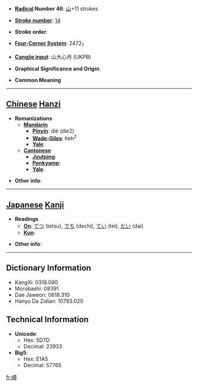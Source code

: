 * '''[[Wiktionary:Chinese radical index| Radical]] Number 46''': [[Wiktionary:Chinese radical index 山|山]]+11 strokes

* '''[[Wiktionary:Chinese total strokes index|Stroke number]]''': [[Wiktionary:Chinese total strokes index 14|14]]

* '''Stroke order''': 

* '''[[Wiktionary:Chinese four corner index|Four-Corner System]]''': 2472<sub>7</sub>

* '''[[Wiktionary:Chinese Cangjie index|Cangjie input]]''': 山大心月 (UKPB)

* '''Graphical Significance and Origin''': 

* '''Common Meaning'''

----

== [[Chinese]] [[Hanzi]] ==

* '''Romanizations'''
** '''[[Mandarin]]'''
*** '''[[Pinyin]]''': dié (die2)
*** '''[[Wade-Giles]]''': tieh<sup>2</sup>
*** '''[[Yale]]''': 
** '''[[Cantonese]]'''
*** '''[[Jyutping]]''':
*** '''[[Penkyamp]]''': 
*** '''[[Yale]]''': 

* '''Other info''': 

----

== [[Japanese]] [[Kanji]] ==

* '''Readings'''
** '''[[On]]''': [[てつ]] (tetsu), [[でち]] (dechi), [[てい]] (tei), [[だい]] (dai)
** '''[[Kun]]''': 

* '''Other info''':  

----

== Dictionary Information ==

* KangXi: 0318.090
* Morobashi: 08391
* Dae Jaweon: 0618.310
* Hanyu Da Zidian: 10793.020

== Technical Information ==

* '''Unicode''':
** Hex: 5D7D
** Decimal: 23933
* '''Big5''':
** Hex: E1A5
** Decimal: 57765

[[fr:嵽]]